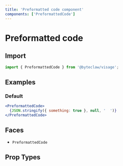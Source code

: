 ```yaml
---
title: 'Preformatted code component'
components: ['PreformattedCode']
---
```


# Preformatted code

## Import

```js transpile=false
import { PreformattedCode } from '@byteclaw/visage';
```

## Examples

### Default

```jsx live
<PreformattedCode>
  {JSON.stringify({ something: true }, null, '  ')}
</PreformattedCode>
```

## Faces

- `PreformattedCode`

## Prop Types

<PropTypes component="PreformattedCode" />
